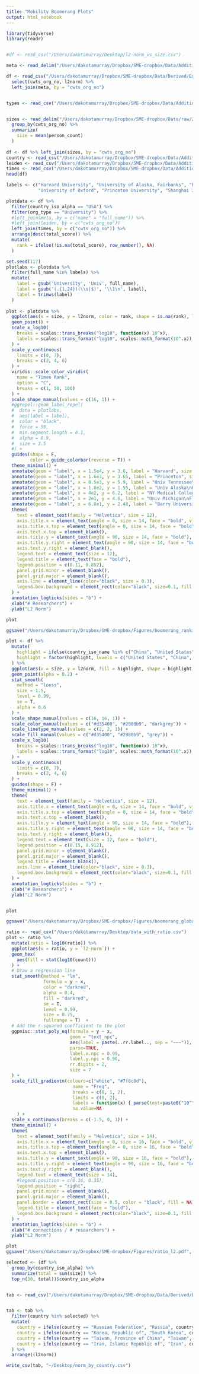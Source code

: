 ```yaml
---
title: "Mobility Boomerang Plots"
output: html_notebook
---
```


```r
library(tidyverse)
library(readr)


#df <- read_csv("/Users/dakotamurray/Desktop/l2-norm_vs_size.csv")

meta <- read_delim("/Users/dakotamurray/Dropbox/SME-dropbox/Data/Additional/institution_lookup_with_states.txt", delim = "\t")

df <- read_csv("/Users/dakotamurray/Dropbox/SME-dropbox/Data/Derived/Embeddings/precedence/factors/d300_ws1_precedence_w2vfactors.csv") %>%
  select(cwts_org_no, l2norm) %>%
  left_join(meta, by = "cwts_org_no")


types <- read_csv("/Users/dakotamurray/Dropbox/SME-dropbox/Data/Additional/org_types.csv")


sizes <- read_delim("/Users/dakotamurray/Dropbox/SME-dropbox/Data/raw/2008-2019_inst_sizes.txt", delim = "\t") %>%
  group_by(cwts_org_no) %>%
  summarize(
    size = mean(person_count)
  )
  
df <- df %>% left_join(sizes, by = "cwts_org_no")
country <- read_csv("/Users/dakotamurray/Dropbox/SME-dropbox/Data/Additional/country_metadata.csv")
leiden <- read_csv("/Users/dakotamurray/Dropbox/SME-dropbox/Data/Additional/leiden_ranking.csv")
times <- read_csv("/Users/dakotamurray/Dropbox/SME-dropbox/Data/Additional/times_ranking.csv")
head(df)

```





```r

labels <- c("Harvard University", "University of Alaska, Fairbanks", "Reykjavik University",
            "University of Oxford", "Princeton University", "Shanghai Jiao Tong University", "Novosibirsk State University", "University of Louisville",  "University of Tennessee, Knoxville", "Barry University", "Appalachian State University", "University of Michigan-Flint", "New York Medical College")

plotdata <- df %>%
  filter(country_iso_alpha == "USA") %>%
  filter(org_type == "University") %>%
  #left_join(meta, by = c("name" = "full_name")) %>%
  #left_join(leiden, by = c("cwts_org_no"))
  left_join(times, by = c("cwts_org_no")) %>%
  arrange(desc(total_score)) %>%
  mutate(
    rank = ifelse(!is.na(total_score), row_number(), NA)
  ) 

set.seed(117)
plotlabs <- plotdata %>%
  filter(full_name %in% labels) %>%
  mutate(
    label = gsub('University', 'Univ', full_name),
    label = gsub('(.{1,24})(\\s|$)', '\\1\n', label),
    label = trimws(label)
  )
  
plot <- plotdata %>%
  ggplot(aes(x = size, y = l2norm, color = rank, shape = is.na(rank), label = full_name)) +
  geom_point() +
  scale_x_log10(
    breaks = scales::trans_breaks("log10", function(x) 10^x),
    labels = scales::trans_format("log10", scales::math_format(10^.x))
  ) +
  scale_y_continuous(
    limits = c(0, 7),
    breaks = c(2, 4, 6)
  ) +
  viridis::scale_color_viridis(
    name = "Times Rank", 
    option = "C",
    breaks = c(1, 50, 100)
  ) +
  scale_shape_manual(values = c(16, 1)) +
  #ggrepel::geom_label_repel(
  #  data = plotlabs,
  #  aes(label = label),
  #  color = "black",
  #  force = 50,
  #  min.segment.length = 0.1,
  #  alpha = 0.9,
  #  size = 3.5
  #) +
  guides(shape = F,
         color = guide_colorbar(reverse = T)) +
  theme_minimal() +
  annotate(geom = "label", x = 1.5e4, y = 3.6, label = "Harvard", size = 3.5) +
  annotate(geom = "label", x = 1.6e3, y = 3.65, label = "Princeton", size = 3.5) +
  annotate(geom = "label", x = 8.5e3, y = 5.9, label = "Univ Tennessee\nKnoxville", size = 3.5) +
  annotate(geom = "label", x = 1.8e2, y = 1.55, label = "Univ Alaska\nFairbanks", size = 3.5) +
  annotate(geom = "label", x = 4e2, y = 6.2, label = "NY Medical College", size = 3.5) +
  annotate(geom = "label", x = 2e1, y = 4.6, label = "Univ Michigan\nFlint", size = 3.4) +
  annotate(geom = "label", x = 6.8e1, y = 2.48, label = "Barry University", size = 3.5) +
  theme(
    text = element_text(family = "Helvetica", size = 12),
    axis.title.x = element_text(angle = 0, size = 14, face = "bold", vjust = 0.5),
    axis.title.x.top = element_text(angle = 0, size = 14, face = "bold", vjust = 0.5),
    axis.text.x.top = element_blank(),
    axis.title.y = element_text(angle = 90, size = 14, face = "bold"),
    axis.title.y.right = element_text(angle = 90, size = 14, face = "bold"),
    axis.text.y.right = element_blank(),
    legend.text = element_text(size = 12),
    legend.title = element_text(face = "bold"),
    legend.position = c(0.11, 0.852),
    panel.grid.minor = element_blank(),
    panel.grid.major = element_blank(),
    axis.line = element_line(color="black", size = 0.3),
    legend.box.background = element_rect(color="black", size=0.1, fill = "white")
  ) +
  annotation_logticks(sides = "b") +
  xlab("# Researchers") +
  ylab("L2 Norm")

plot

ggsave("/Users/dakotamurray/Dropbox/SME-dropbox/Figures/boomerang_ranking_times.pdf", plot, width = 6, height = 6)
```



```r
plot <- df %>%
  mutate(
    highlight = ifelse(country_iso_name %in% c("China", "United States"), country_iso_name, "Other"),
    highlight = factor(highlight, levels = c("United States", "China", "Other"))
  ) %>%
  ggplot(aes(x = size, y = l2norm, fill = highlight, shape = highlight, color = highlight, linetype = highlight)) +
  geom_point(alpha = 0.2) +
  stat_smooth(
    method = "loess",
    size = 1.5,
    level = 0.99,
    se = T,
    alpha = 0.6
  ) +
  scale_shape_manual(values = c(16, 16, 1)) +
  scale_color_manual(values = c("#d35400", "#2980b9", "darkgrey")) +
  scale_linetype_manual(values = c(2, 2, 1)) +
  scale_fill_manual(values = c("#d35400", "#2980b9", "grey")) +
  scale_x_log10(
    breaks = scales::trans_breaks("log10", function(x) 10^x),
    labels = scales::trans_format("log10", scales::math_format(10^.x))
  ) +
  scale_y_continuous(
    limits = c(0, 7),
    breaks = c(2, 4, 6)
  ) +
  guides(shape = F) +
  theme_minimal() +
  theme(
    text = element_text(family = "Helvetica", size = 12),
    axis.title.x = element_text(angle = 0, size = 14, face = "bold", vjust = 0.5),
    axis.title.x.top = element_text(angle = 0, size = 14, face = "bold", vjust = 0.5),
    axis.text.x.top = element_blank(),
    axis.title.y = element_text(angle = 90, size = 14, face = "bold"),
    axis.title.y.right = element_text(angle = 90, size = 14, face = "bold"),
    axis.text.y.right = element_blank(),
    legend.text = element_text(size = 12, face = "bold"),
    legend.position = c(0.15, 0.912),
    panel.grid.minor = element_blank(),
    panel.grid.major = element_blank(),
    legend.title = element_blank(),
    axis.line = element_line(color="black", size = 0.3),
    legend.box.background = element_rect(color="black", size=0.1, fill = "white")
  ) +
  annotation_logticks(sides = "b") +
  xlab("# Researchers") +
  ylab("L2 Norm")


plot 

ggsave("/Users/dakotamurray/Dropbox/SME-dropbox/Figures/boomerang_global.pdf", plot, width = 6, height = 6)
```



```r
ratio <- read_csv("/Users/dakotamurray/Desktop/data_with_ratio.csv")
plot <- ratio %>%
  mutate(ratio = log10(ratio)) %>%
  ggplot(aes(x = ratio, y = `l2-norm`)) +
  geom_hex(
    aes(fill = stat(log10(count)))
  ) +
  # Draw a regression line
  stat_smooth(method = "lm",
              formula = y ~ x,
              color = "darkred",
              alpha = 0.4,
              fill = "darkred",
              se = T,
              level = 0.99,
              size = 0.75,
              fullrange = T)  +
  # Add the r-squared coefficient to the plot
  ggpmisc::stat_poly_eq(formula = y ~ x,
                        geom = "text_npc",
                        aes(label = paste(..rr.label.., sep = "~~~")),
                        parse=TRUE,
                        label.x.npc = 0.95,
                        label.y.npc = 0.96,
                        rr.digits = 2,
                        size = 7
  ) +
  scale_fill_gradientn(colours=c("white", "#7f8c8d"),
                         name = "Freq",
                         breaks = c(0, 1, 2),
                         limits = c(0, 2),
                         labels = function(x) { parse(text=paste0("10^", x)) },
                         na.value=NA
    ) +
  scale_x_continuous(breaks = c(-1.5, 0, 1)) +
  theme_minimal() +
  theme(
    text = element_text(family = "Helvetica", size = 14),
    axis.title.x = element_text(angle = 0, size = 16, face = "bold", vjust = 0.5),
    axis.title.x.top = element_text(angle = 0, size = 16, face = "bold", vjust = 0.5),
    axis.text.x.top = element_blank(),
    axis.title.y = element_text(angle = 90, size = 16, face = "bold"),
    axis.title.y.right = element_text(angle = 90, size = 16, face = "bold"),
    axis.text.y.right = element_blank(),
    legend.text = element_text(size = 14),
    #legend.position = c(0.16, 0.35),
    legend.position = "right",
    panel.grid.minor = element_blank(),
    panel.grid.major = element_blank(),
    panel.border = element_rect(size = 0.5, color = "black", fill = NA),
    legend.title = element_text(face = "bold"),
    legend.box.background = element_rect(color="black", size=0.1, fill = "white")
  ) +
  annotation_logticks(sides = "b") +
  xlab("# connections / # researchers") +
  ylab("L2 Norm")

plot 
ggsave("/Users/dakotamurray/Dropbox/SME-dropbox/Figures/ratio_l2.pdf", plot, width = 4, height = 3)
```



```r
selected <- (df %>%
  group_by(country_iso_alpha) %>%
  summarize(total = sum(size)) %>%
  top_n(30, total))$country_iso_alpha


tab <- read_csv("/Users/dakotamurray/Dropbox/SME-dropbox/Data/Derived/Embeddings/precedence/norm/d300_ws1_precedence_norm_by_country.csv")


tab <- tab %>%
  filter(country %in% selected) %>%
  mutate(
    country = ifelse(country == "Russian Federation", "Russia", country),
    country = ifelse(country == "Korea, Republic of", "South Korea", country),
    country = ifelse(country == "Taiwan, Province of China", "Taiwan", country),
    country = ifelse(country == "Iran, Islamic Republic of", "Iran", country),
  ) %>%
  arrange((l2norm)) 

write_csv(tab, "~/Desktop/norm_by_country.csv")
```